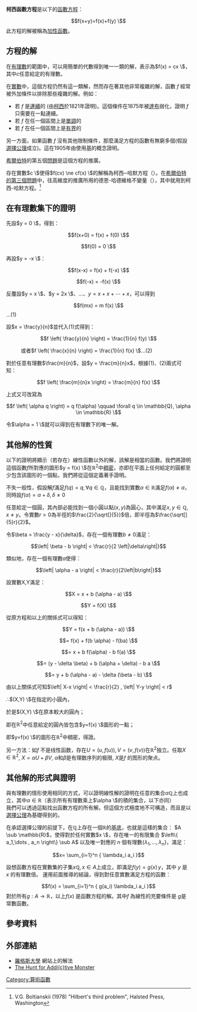 '''柯西函數方程'''是以下的[[函數方程|函數方程]]：
:<math> f(x+y)=f(x)+f(y) \ </math>
此方程的解被稱為[[加性函數|加性函數]]。

==方程的解==
在[[有理數|有理數]]的範圍中，可以用簡單的代數得到唯一一類的解，表示為<math> f(x) = cx \ </math>，其中<math>c</math>任意給定的有理數。

在[[實數|實數]]中，這個方程仍然有這一類解，然而存在著其他非常複雜的解，函數 ''f'' 經常被外加條件以排除那些複雜的解。例如：
* 若 ''f'' 是[[連續函數|連續]]的 (由[[柯西|柯西]]於1821年證明)。這個條件在1875年被[[讓·加斯東·達布|達布]]弱化，證明 ''f'' 只需要在一點連續。
* 若 ''f'' 在任一個區間上是[[單調函數|單調]]的
* 若 ''f'' 在任一個區間上是[[有界函數|有界]]的

另一方面，如果函數 ''f'' 沒有其他限制條件，那麼滿足方程的函數有無窮多個(假設[[選擇公理|選擇公理]]成立)。這在1905年由{{Link-en|喬治·哈梅爾|Georg Hamel}}使用[[基_(線性代數)|基]]的概念證明。

[[希爾伯特|希爾伯特]]的第五個[[希爾伯特的23個問題|問題]]是這個方程的推廣。

存在實數<math>c \ </math>使得<math> f(cx) \ne cf(x) \ </math>的解稱為柯西─哈默方程（{{lang-en|Cauchy-Hamel function(s)}}）。在[[希爾伯特第三問題|希爾伯特的第三個問題]]中，往高維度的推廣所用的德恩-哈德維格不變量（{{lang-en|Dehn-Hadwiger invariant(s)}}），其中就用到柯西-哈默方程。<ref>V.G. Boltianskii (1978) "Hilbert's third problem", Halsted Press, Washington</ref>

==在有理數集下的證明==
先設<math>y = 0 \ </math>，得到：
:<math> f(x+0) = f(x) + f(0) \ </math>
:<math> f(0) = 0 \ </math>

再設<math>y = -x \ </math>：
:<math> f(x-x) = f(x) + f(-x) \ </math>
:<math> f(-x) = -f(x) \ </math>

反覆設<math> y = x \ </math>、<math> y = 2x \ </math>、...、<math> y = x + x + \cdots + x </math>，可以得到
:<math> f(mx) = m f(x) \ </math>...(1)

設<math>x = \frac{y}{n}</math>並代入(1)式得到：
:<math> f \left( \frac{y}{n} \right) = \frac{1}{n} f(y) \ </math>
:或者<math> f \left( \frac{x}{n} \right) = \frac{1}{n} f(x) \ </math>...(2)

對於任意有理數<math>\frac{m}{n}</math>，設<math>y = \frac{m}{n}x </math>，根據(1)、(2)兩式可知：
:<math> f \left( \frac{m}{n}x \right) = \frac{m}{n} f(x) \ </math>

上式又可改寫為
:<math> f \left( \alpha q \right) = q f(\alpha) \qquad \forall q \in \mathbb{Q}, \alpha \in \mathbb{R} \ </math>

令<math>\alpha = 1 \ </math>就可以得到在有理數下的唯一解。

==其他解的性質==
以下的證明將顯示（若存在）線性函數以外的解，該解是相當{{Link-en|病態 (pathological)|Pathological (mathematics)|病態}}的函數。我們將證明這個函數''f''所對應的圖形<math>y = f(x) \ </math>在<math>\mathbb{R}^2</math>中[[稠密集|稠密]]，亦即在平面上任何給定的圓都至少包含該圖形的一個點，我們將從這個定義著手證明。

不失一般性，假設解''f''滿足<math>f(q) = q, \forall q \in \mathbb{Q}</math>，且能找到實數<math>\alpha \in \mathbb{R}</math>滿足<math>f(\alpha) \neq \alpha</math>，同時設<math>f(\alpha) = \alpha + \delta, \delta \neq 0</math>

任意給定一個圓，其內部必能找到一個小圓以點<math>(x,y)</math>為圓心，其中滿足<math>x,y \in \mathbb{Q}, x \neq y</math>。令實數<math>r > 0</math>為半徑的<math>\frac{2}{\sqrt[]{5}}</math>倍，即半徑為<math>\frac{\sqrt[]{5}r}{2}</math>。

令<math>\beta = \frac{y - x}{\delta}</math>，存在一個有理數<math>b\neq 0</math>滿足：

:<math>\left|  \beta - b  \right| < \frac{r}{2 \left|\delta\right|}</math>

類似地，存在一個有理數<math>a</math>使得：

:<math>\left|  \alpha - a  \right| < \frac{r}{2\left|b\right|} </math>

設實數X,Y滿足：
:<math>X = x + b (\alpha - a) \ </math>
:<math>Y = f(X)  \ </math>

從原方程和以上的關係式可以得知：

:<math> Y = f(x + b (\alpha - a)) \ </math>
::<math> = f(x) + f(b \alpha) - f(ba) \ </math>
::<math> = x + b f(\alpha) - b f(a) \ </math>
::<math> = (y - \delta \beta) + b (\alpha + \delta) - b a \ </math>
::<math> = y + b (\alpha - a) - \delta (\beta - b) \ </math>

由以上關係式可知<math>\left| X-x \right| < \frac{r}{2} , \left| Y-y \right| < r </math>

∴<math>(X,Y) \ </math>在指定的小圓內，

於是<math>(X,Y) \ </math>在原本較大的圓內；

即在<math>\mathbb{R}^2</math>中任意給定的圓內皆包含<math>y=f(x) \ </math>圖形的一點；

即<math>y=f(x) \ </math>的圖形在<math>\mathbb{R}^2</math>中稠密，得證。

另一方法：如''f'' 不是线性函数，存在<math>U=(u,f(u)), V=(v,f(v))</math>在<math>\mathbb{R}^2</math>独立。任取<math>X \in\mathbb{R}^2</math>, <math>X=\alpha U + \beta V</math>, <math>\alpha</math>和<math>\beta</math>是有理数序列的极限, <math>X</math>是''f'' 的图形的聚点。

==其他解的形式與證明==
與有理數的情形使用相同的方式，可以證明線性解的證明在任意的集合<math>\alpha \mathbb{Q}</math>上也成立，其中<math>\alpha \in \mathbb{R} </math>（表示所有有理數乘上<math>\alpha \ </math>的積的集合，以下亦同）<br/>
我們可以透過這點找出函數方程的所有解。但這個方式極度地不可構造，而且是以[[選擇公理|選擇公理]]為基礎得到的。

在承認選擇公理的前提下，在<math>\mathbb{Q}</math>上存在一個<math>\mathbb{R}</math>的[[基_(線性代數)|基底]]，也就是這樣的集合：
<math>A \sub \mathbb{R}</math>，使得對於任何實數<math>x \ </math>，存在唯一的有限集合
<math>\left\{ a_1,\dots , a_n \right\} \sub A</math>
以及唯一對應的 <math>n</math> 個有理數<math>\left\{ \lambda_1, \dots , \lambda_n \right\}</math>，滿足：
:<math> x= \sum_{i=1}^n { \lambda_i a_i }</math>

設想函數方程在實數集的子集<math>x \mathbb{Q}, x \in A</math>上成立，即滿足<math>f(y) = g(x)\,y</math>，其中 <math>y</math> 是 <math>x</math> 的有理數倍。
運用前面推導的結論，得到對任意實數滿足方程的函數：
:<math> f(x) = \sum_{i=1}^n { g(a_i) \lambda_i a_i }</math>
對於所有<math>g: A\rightarrow \mathbb{R}</math>，以上<math>f(x) </math> 是函數方程的解。其中<math>f</math> 為線性的充要條件是 <math>g</math>是常數函數。

==參考資料==
{{Reflist}}

==外部連結==
* [http://www.math.rutgers.edu/~useminar/cauchy.pdf 羅格斯大學] {{Wayback|url=http://www.math.rutgers.edu/~useminar/cauchy.pdf |date=20160303193808 }}網站上的解法{{en}}
* [http://cofault.com/2010/01/hunt-for-addictive-monster.html The Hunt for Addi(c)tive Monster] {{Wayback|url=http://cofault.com/2010/01/hunt-for-addictive-monster.html |date=20110929224338 }}{{en}}

[[Category:算術函數|Category:算術函數]]